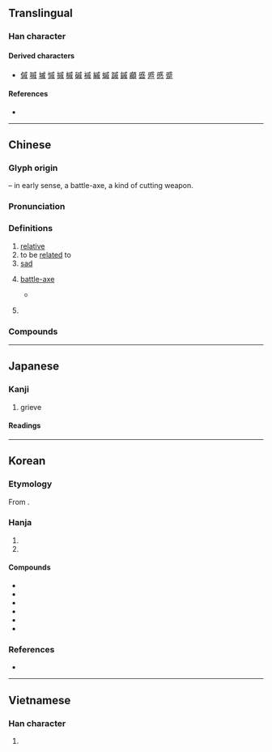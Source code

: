 {{also|慼}}
{{character info}}
==Translingual==

===Han character===
{{Han char|rn=62|rad=戈|as=07|sn=11|four=53200|canj=IHYMF|ids=⿵戊尗}}

====Derived characters====
* [[傶]] [[嘁]] [[墄]] [[慽]] [[摵]] [[槭]] [[磩]] [[䙘]] [[縬]] [[䗩]] [[䠞]] [[鏚]] [[顣]] [[㗤]] [[㞝]] [[慼]] [[蹙]]

====References====
* {{Han ref|kx=0412.380|dkj=11594|dj=0755.260|hdz=21406.150|uh=621A|ud=25114|bh=B1AD|bd=45485}}

----

==Chinese==
{{zh-forms|alt=慼,慽,鏚}}

===Glyph origin===
{{Han etym}}
{{Han compound|戊|t1=scythe|尗|ls=psc|c1=s|c2=p}} – in early sense, a battle-axe, a kind of cutting weapon.

===Pronunciation===
{{zh-pron
|m=qī
|m-s=
|c=cik1
|c-t=
|g=
|h=pfs=chhit
|j=
|mb=chĭ
|md=
|mn=qz:chhiak/tw,xm,zz:chhek
|mn-t=cêg4
|w=
|x=
|mc=y
|oc=y
|ma=
|cat=n,a
}}

===Definitions===
{{zh-hanzi}}

# [[relative]]
# to be [[related]] to
# [[sad]]
# {{zh-obsolete}} [[battle-axe]]
#* {{zh-x|^形天 與 帝 至 此 （奇{jī} 肱 之 國） 爭 神，帝 斷 其 首，葬 之 長羊 之 山。乃 以 乳 為{wéi} 目，以 臍 為{wéi} 口，操 干 '''戚''' 以 舞。|When Xingtian fought with the Supreme Deity there (the land of people with odd/uneven upper-arms), the Supreme Deity decapitated him and buried his head at Changyang Mountain. [But Xingtian's] nipples became his eyes, his belly button became his mouth and the thrusting of his shield and '''battle-axe''' became his dance.|ref=Shanhaijing}}
# {{surname|zh}}
#: {{zh-x|^戚 ^繼-光|{{w|Qi Jiguang|'''Qi''' Jiguang}} (Ming dynasty general)}}

===Compounds===
{{zh-der|同休共戚|悲悲戚戚|愁戚戚|悲戚|串親戚|內戚|憂戚|哀戚|干戚|右戚|休戚|國戚|休戚相關|外戚|國戚皇親|休戚與共|欣戚|戚串|戚黨|戚舊|戚族|炊臼之戚|攀親引戚|戚屬|戚里|朱干玉戚|戚容|戚誼|戚戚|王公貴戚|皇親國戚|甯戚飯牛|甯戚扣角|戚然|戚施|懿戚|貴戚|自貽伊戚|籧篨戚施|鼓盆之戚|自詒伊戚|高朋故戚|親戚}}

----

==Japanese==

===Kanji===
{{ja-kanji|grade=c|rs=戈07}}

# grieve

====Readings====
{{ja-readings
|goon=しゃく
|kanon=せき
|on=そく
|kun=みうち-, いた-む, うれ-える
}}

----

==Korean==

===Etymology===
From {{der|ko|ltc|-}} {{ltc-l|戚}}. {{hanja-hunmong|쳑|chyek|天倫#상32B}}

===Hanja===
{{ko-hanja-search}}
{{ko-hanja|친척|척}}

# {{hanja form of|척|[[kin]]; [[relative]]}}
# {{hanja form of|척|[[grieve]]}}

====Compounds====
{{der-top3|Compounds}}
* {{ko-l|친척|親戚}}
* {{ko-l|인척|姻戚}}
* {{ko-l|휴척|休戚}}
* {{ko-l|외척|外戚}}
* {{ko-l|애척|哀戚}}
* {{ko-l|친인척|親姻戚}}
{{der-bottom}}

===References===
* {{R:hanjadoc|3779}}

----

==Vietnamese==

===Han character===
{{vi-readings|reading=thích|rs=戈07}}

# {{rfdef|vi|sort=戈07}}